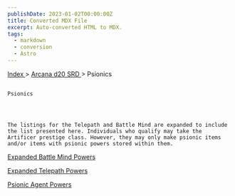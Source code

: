 ```yaml
---
publishDate: 2023-01-02T00:00:00Z
title: Converted MDX File
excerpt: Auto-converted HTML to MDX.
tags:
  - markdown
  - conversion
  - Astro
---
```


[
Index
](-index) >
[
Arcana d20 SRD
](arcana-d20-srd-index) > Psionics

##

    Psionics




    The listings for the Telepath and Battle Mind are expanded to include the list presented here. Individuals who qualify may take the Artificer prestige class. However, they may only make psionic items and/or items with psionic powers stored within them.

[
Expanded Battle Mind Powers
](arcana-d20-srd-psionics-expanded-battle-mind-powers)

[
Expanded Telepath Powers
](arcana-d20-srd-psionics-expanded-telepath-powers)

[
Psionic Agent Powers
](arcana-d20-srd-psionics-psionic-agent-powers)
